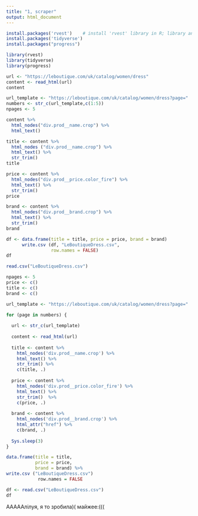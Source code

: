 ```yaml
---
title: "1, scraper"
output: html_document
---
```

```r
install.packages('rvest')    # install 'rvest' library in R; library and package are synonyms
install.packages('tidyverse')
install.packages("progress")
```

```r
library(rvest)    
library(tidyverse)
library(progress)
```

```r
url <- "https://leboutique.com/uk/catalog/women/dress"
content <- read_html(url)
content
```

```r
url_template <- "https://leboutique.com/uk/catalog/women/dress?page="
numbers <- str_c(url_template,c(1:5))
npages <- 5
```

```r
content %>%
  html_nodes("div.prod__name.crop") %>%
  html_text()
```

```r
title <- content %>%
  html_nodes ("div.prod__name.crop") %>%
  html_text() %>%
  str_trim()
title
```

```r
price <- content %>%
  html_nodes("div.prod__price.color_fire") %>%
  html_text() %>%
  str_trim()
price
```

```r
brand <- content %>%
  html_nodes("div.prod__brand.crop") %>%
  html_text() %>%
  str_trim()
brand
```

```r
df <- data.frame(title = title, price = price, brand = brand)
      write.csv (df, "LeBoutiqueDress.csv", 
                 row.names = FALSE) 
df
```

```r
read.csv("LeBoutiqueDress.csv")
```

```r
npages <- 5 
price <- c()
title <- c()
brand <- c()

url_template <- "https://leboutique.com/uk/catalog/women/dress?page="
```

```r
for (page in numbers) {
  
  url <- str_c(url_template)
 
  content <- read_html(url)
  
  title <- content %>%
    html_nodes('div.prod__name.crop') %>%
    html_text() %>%
    str_trim() %>%
    c(title, .)    
  
  price <- content %>%
    html_nodes('div.prod__price.color_fire') %>%
    html_text() %>%
    str_trim()  %>%
    c(price, .)
  
  brand <- content %>%
    html_nodes('div.prod__brand.crop') %>%
    html_attr("href") %>%
    c(brand, .)
  
  Sys.sleep(3)    
}
```

```r
data.frame(title = title,
           price = price,
           brand = brand) %>%
write.csv ("LeBoutiqueDress.csv")
            row.names = FALSE
```

```r
df <- read.csv("LeBoutiqueDress.csv")
df
```
 
 АААААлілуя, я то зробила)( майжее:(((
